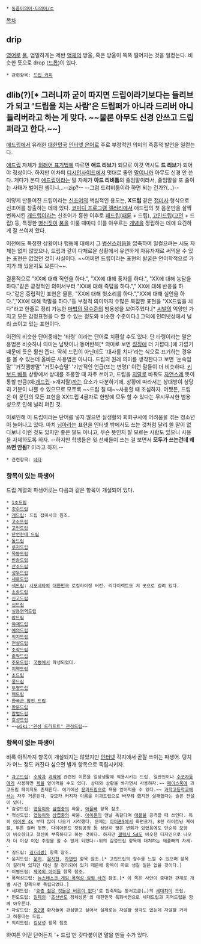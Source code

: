  * [[동음이의어·다의어/ㄷ]]

[[목차]]

== drip ==
[[영어]]로 [[물]], 엄밀하게는 제반 [[액체]]의 방울, 혹은 방울이 뚝뚝 떨어지는 것을 일컫는다. 비슷한 뜻으로 drop ([[드롭]])이 있다.

 * 관련항목: [[드립 커피]]


== dlib(?)[* 그러니까 굳이 따지면 드립이라기보다는 '''들리브'''가 되고 '드립을 치는 사람'은 '''드립퍼'''가 아니라 드리버 아니 '''들리버'''라고 하는 게 맞다. ~~물론 아무도 신경 안쓰고 드립퍼라고 한다.~~] ==
[[애드립]]에서 유래한 [[대한민국]] [[인터넷 은어]]로 주로 부정적인 의미의 즉흥적 발언을 일컫는다.

[[애드립]] 자체가 [[외래어 표기법]]에 따르면 '''애드 리브'''가 되므로 이것 역시도 '''드 리브'''가 되어야 정상이다. 하지만 어차피 [[디시인사이드]]에서 멋대로 줄인 [[말]]이니까 아무도 신경 안 쓴다. 게다가 본디 [[애드립]]이라는 말 자체가 '''아드 리비툼'''의 줄임말이라서, 줄임말을 또 줄이는 사태가 벌어진 셈이니…--zip?--  --그럼 드리비툼이라 하면 되는 건가?(...)--

이렇게 만들어진 드립이라는 [[신조어]]의 핵심적인 용도는, '''X드립''' 같은 [[접미사]] 형식으로 신조어를 창출하는 데에 있다. [[코미디 프로그램 갤러리]]에서 애드립의 첫 음운만을 살짝 변화시킨 [[개드립]]이라는 신조어가 흥한 이후로 [[패드립]]([[패륜]] + 드립), [[고인드립]]([[고인]] + 드립) 등, 특정한 [[병신짓]]이 [[붐]]을 이룰 때마다 이를 아우르는 [[개념]]을 정립하는 데에 요긴하게 잘 쓰여져 왔다.

이전에도 특정한 상황이나 행동에 대해서 그 [[병신]]스러움을 압축하여 일컬으려는 시도 자체는 없지 않았으나, 드립과 같이 다채로운 상황에서 유연하게 자유자재로 써먹을 수 있는 표현은 없었던 것이 사실이다. ~~어쩌면 드립이라는 표현의 발굴은 언어학적으로 가치가 꽤 있을지도 모른다~~.

결론적으로 "XX에 대해 직언을 하다.", "XX에 대해 풍자를 하다.", "XX에 대해 농담을 하다."같은 긍정적인 의미서부터 "XX에 대해 즉답을 하다."," XX에 대해 반응을 하다."같은 중립적인 표현은 물론, "XX에 대해 헛소리를 하다.","XX에 대해 실언을 하다.","XX에 대해 막말을 하다."등 부정적 의미까지 수많은 복잡한 표현을 "XX드립을 치다"라고 한줄로 정리 가능한 [[마법의 말]]수준의 범용성을 보여주었다.[* [[씨발]]의 억양만 가지고 모든 감정표현을 다 할 수 있는 정도와 비슷한 수준이다.] 그덕에 인터넷상에서 널리 쓰이고 있는 표현이다. 

이전의 비슷한 단어중에는 '타령' 이라는 단어로 치환할 수도 있다. 단 타령이라는 말은 용법은 비슷하나 의미는 남탓이나 동어반복[* 의미로 보면 [[징징]]에 더 가깝다.]에 가깝기 때문에 뜻은 훨씬 좁다. 딱히 드립이 아닌데도 '대사를 치다'라는 식으로 표기하는 경우를 볼 수 있는데 올바른 사용법은 아니다. 드립의 원래 의미를 생각한다고 보면 '눈속임말' '거짓땜빵말' '거짓수습말' '기만적인 언급(또는 변명)' 이런 말들이 더 비슷하다. [[키보드 배틀]] 상황에서 상대를 조롱할 때 자주 쓰이고, 드립을 [[지랄]]로 바꿔도 [[자연]]스레 뜻이 통할 만큼(예:[[개드립]]->개지랄)[[까]]는 요소가 다분하기에, 상황에 따라서는 상대방이 상당히 기분이 나쁠 수 있으므로 모쪼록 ~~드립 칠 때~~사용할 때 조심하자. 어쨌든, 드립은 이 문단의 모든 표현을 XX드립 4글자로 한방에 모두 할 수 있다는 무시무시한 범용성으로 인해 널리 퍼진 것.

이로인해 이 드립이라는 단어를 넣지 않으면 실생활의 회화구사에 어려움을 겪는 청소년이 늘어나고 있다. 마치 [[님아]]라는 표현을 인터넷 밖에서도 쓰는 것처럼 달리 쓸 말이 없다보니 이런 것도 있지만 좋은 말도 아니고, 무슨 뜻인지 잘 모르는 사람도 있으니 사용을 자제하도록 하자. --하지만 학생들은 윗 선배들이 쓰는 걸 보면서 '''모두가 쓰는건데 왜 쓰면 안됨?''' 이라고 하지.--

 * 관련항목: [[네타]]

=== 항목이 있는 파생어 ===
드립 계열의 파생어로는 다음과 같은 항목이 개설되어 있다.

 * [[1초드립]]
 * [[갓수드립]]
 * [[개드립]]: 드립 접미사의 원조.
 * [[고소드립]]
 * [[고인드립]]
 * [[단언컨대 드립]]
 * [[돔드립]]
 * [[루저드립]]
 * [[목동드립]]
 * [[반송드립]]
 * [[산소드립]]
 * [[성우드립]]
 * [[세로드립]]
 * [[섹드립]]: [[시모네타]]의 [[대한민국]] 로컬라이징 버전. 리다이렉트도 저 곳으로 걸려 있다.
 * [[소송드립]]
 * [[신고드립]]
 * [[신드립]]
 * [[실용영역드립]]
 * [[암드립]]
 * [[야채드립]]
 * [[예의드립]]
 * [[의지드립]]
 * [[전설드립]]
 * [[조작드립]]
 * [[좆박드립]]
 * [[주모드립]]: [[국뽕]]에서 파생되었다.
 * [[지역드립]]
 * [[초드립]]
 * [[콩드립]]
 * [[투명드립]]
 * [[패드립]]
 * [[한국군 참전 드립]]
 * [[한문드립]]
 * [[합법드립]]
 * [[호성드립]]
 * ~~[[wiki:"관성 드리프트" 관성드립]]~~

=== 항목이 없는 파생어 ===
비록 아직까지 항목이 개설되지는 않았지만 [[인터넷]] 각지에서 곧잘 쓰이는 파생어. 덩치가 어느 정도 커진다 싶으면 별개 항목으로 독립시키자.
 
 * [[과고드립]]: [[수학]]과 [[과학]]에 관련된 이론을 일상생활에 적용시키는 드립. 일반인이나 [[수포자]]등에게 사용하면 [[욕]]을 얻어먹을 수도 있다. 상대와 상황을 봐가면서 사용하자.~~ [[페이스북]]에 과고드립 페이지도 존재한다. 여기에선 [[문과]]드립으로 욕을 얻어먹을 수 있다.~~ [[과학고등학교]]에서는 자주 거론된다. 규모가 커지자 이름을 이과드립으로 바꾸려 했지만 실패했다는 슬픈 전설이 있다.
 * 감성드립: [[앱등이]]와 [[삼엽충]]의 싸움, [[애플빠]] 항목 참조.
 * 혁신드립: [[앱등이]]와 [[삼엽충]]의 싸움. [[아이폰]]이 맨날 똑같다며 [[애플]]을 공격할 때 쓰인다. 특히 [[아이폰 4s]] 부터 많이 나오기 시작했다. 문제는 [[아이폰5]]에서 화면크기, 8핀 라이트닝 케이블, 투톤 컬러 뒷면, 다이아몬드 컷팅공정 등 상당히 많은 변화가 있었음에도 단순히 모양이 비슷하다고 혁신이 부족하다고 하는 것이다. 하지만 [[갤럭시 S4]]도 비슷한 디자인으로 나오자 더 이상 이런 주장을 할 수 없게 되었다--위의 감성드립 항목에 대처하는 애플빠의 자세--
 * 길드립: [[길(리쌍)]] 항목 참조. 
 * 운지드립: [[운지]], [[운지천]], [[자연인]] 항목 참조.[* 고인드립의 정수를 느낄 수 있으며 항목이 갈라져 있지만 대신 잘 정리되어 있기 때문에 항목이 따로 생길 일은 없을 것이다.]
 * 이별드립: [[제국의 아이들]] 항목 참조.
 * 폭력성드립: [[뉴스데스크 게임 폭력성 실험 사건]] 참조.[* 이 쪽은 사안이 중대한 관계로 개별 사건 항목으로 독립되었다.]
 * 세대드립: '[[요즘 젊은 것들은 버릇이 없다]]'로 압축되는 동서고금(…)의 [[세대]]차이 드립.
 * 민도드립: [[일제]]의 '[[조선]]반도 정체성론'의 대한민국 특화버전으로 세대드립과 지역드립을 함께 아우른다.
 * 자살드립: [[중2병]] 환자들이 관심받고 싶어서 실제로는 자살할 생각도 없는데 자살할 거라고 허풍떠는 드립. 
 * 의리드립: [[김보성]] 항목 참조

하여튼 어떤 단어든지 '+ 드립'만 갖다붙이면 말을 만들 수가 있다.
